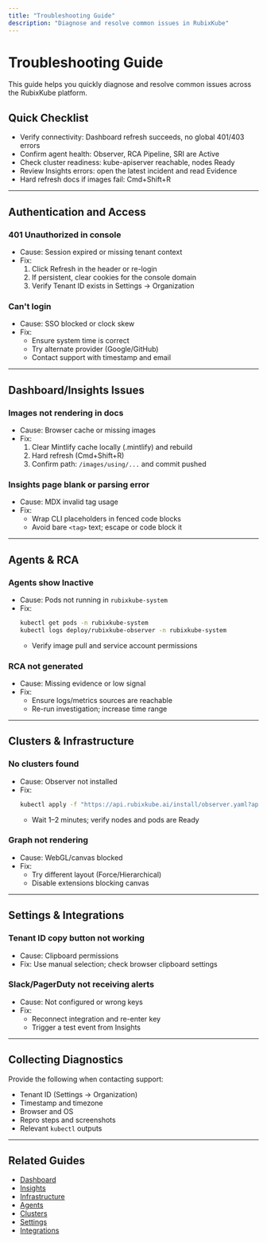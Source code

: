 ```yaml
---
title: "Troubleshooting Guide"
description: "Diagnose and resolve common issues in RubixKube"
---
```


# Troubleshooting Guide

This guide helps you quickly diagnose and resolve common issues across the RubixKube platform.

## Quick Checklist

- Verify connectivity: Dashboard refresh succeeds, no global 401/403 errors
- Confirm agent health: Observer, RCA Pipeline, SRI are Active
- Check cluster readiness: kube-apiserver reachable, nodes Ready
- Review Insights errors: open the latest incident and read Evidence
- Hard refresh docs if images fail: Cmd+Shift+R

---

## Authentication and Access

### 401 Unauthorized in console
- Cause: Session expired or missing tenant context
- Fix:
  1. Click Refresh in the header or re-login
  2. If persistent, clear cookies for the console domain
  3. Verify Tenant ID exists in Settings → Organization

### Can't login
- Cause: SSO blocked or clock skew
- Fix:
  - Ensure system time is correct
  - Try alternate provider (Google/GitHub)
  - Contact support with timestamp and email

---

## Dashboard/Insights Issues

### Images not rendering in docs
- Cause: Browser cache or missing images
- Fix:
  1. Clear Mintlify cache locally (.mintlify) and rebuild
  2. Hard refresh (Cmd+Shift+R)
  3. Confirm path: `/images/using/...` and commit pushed

### Insights page blank or parsing error
- Cause: MDX invalid tag usage
- Fix:
  - Wrap CLI placeholders in fenced code blocks
  - Avoid bare `<tag>` text; escape or code block it

---

## Agents & RCA

### Agents show Inactive
- Cause: Pods not running in `rubixkube-system`
- Fix:
  ```bash
  kubectl get pods -n rubixkube-system
  kubectl logs deploy/rubixkube-observer -n rubixkube-system
  ```
  - Verify image pull and service account permissions

### RCA not generated
- Cause: Missing evidence or low signal
- Fix:
  - Ensure logs/metrics sources are reachable
  - Re-run investigation; increase time range

---

## Clusters & Infrastructure

### No clusters found
- Cause: Observer not installed
- Fix:
  ```bash
  kubectl apply -f "https://api.rubixkube.ai/install/observer.yaml?apiKey=YOUR_KEY"
  ```
  - Wait 1–2 minutes; verify nodes and pods are Ready

### Graph not rendering
- Cause: WebGL/canvas blocked
- Fix:
  - Try different layout (Force/Hierarchical)
  - Disable extensions blocking canvas

---

## Settings & Integrations

### Tenant ID copy button not working
- Cause: Clipboard permissions
- Fix: Use manual selection; check browser clipboard settings

### Slack/PagerDuty not receiving alerts
- Cause: Not configured or wrong keys
- Fix:
  - Reconnect integration and re-enter key
  - Trigger a test event from Insights

---

## Collecting Diagnostics

Provide the following when contacting support:
- Tenant ID (Settings → Organization)
- Timestamp and timezone
- Browser and OS
- Repro steps and screenshots
- Relevant `kubectl` outputs

---

## Related Guides
- [Dashboard](/using/dashboard)
- [Insights](/using/insights)
- [Infrastructure](/using/infrastructure)
- [Agents](/using/agents)
- [Clusters](/using/clusters)
- [Settings](/using/settings)
- [Integrations](/using/integrations)

